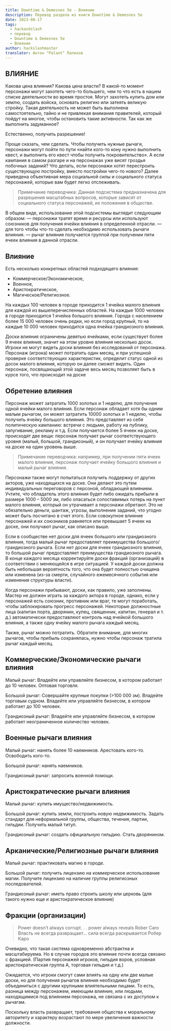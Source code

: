 ```yaml
---
title: Downtime & Demesnes 5e - Влияние
description: Перевод раздела из книги Downtime & Demesnes 5e
date: 2023-08-17
tags:
  - hackandslash
  - перевод
  - Downtime & Demesnes 5e
  - Влияние
author: hackslashmaster
translator: Антон "Palant" Палихов
---
```


## ВЛИЯНИЕ

Какова цена влияния? Какова цена власти?
В какой-то момент персонажи могут захотеть чего-то большего, чем то что есть в нашем списке деятельности во время простоя. Могут захотеть купить дом или землю, создать войска, основать религию или затеять великую стройку. Такая деятельность не может быть выполнена самостоятельно, тайно и не привлекая внимания правителей, который пойдут на многое, чтобы остановить такие активности. Так как же выполнить задуманное?

Естественно, получить разрешение!

Проще сказать, чем сделать. Чтобы получить нужные рычаги, персонажи могут пойти по пути «найти кого-то кону нужно выполнить квест, и выполнить его квест чтобы получить покровительство». А если кампания в самом разгаре и на персонажах уже висят гроздья побочных заданий? Что делать, если персонажи хотят перестроить существующую постройку, вместо постройки чего-то нового? Далее приведена объективная мера социальной силы и социального статуса персонажей, которые вам будет легко отслеживать.

>Примечание переводчика: Данная подсистема предназначена для разрешения масштабных вопросов, которые зависят от социального статуса персонажей, их положения в обществе.

В общем виде, использование этой подсистемы выглядит следующим образом:
— персонажи тратят время и ресурсы или используют союзников для получения ячейки влияния в определенной отрасли.
— для того чтобы что-то сделать необходимо использовать рычаги влияния.
— рычаг влияния получается группой при получении пяти ячеек влияния в данной отрасли.

## Влияние
Есть несколько конкретных областей подходящего влияния:
- Коммерческое/Экономическое,
- Военное,
- Аристократическое,
- Магическое/Религиозное.

На каждых 100 человек в городе приходится 1 ячейка малого влияния для каждой из вышеперечисленных областей. На каждые 1000 человек в городе приходится 1 ячейка большого влияния. Города с населением более 15 000 человек очень редки, но если город крупный, то на каждые 10 000 человек приходится одна ячейка грандиозного влияния.

Доски влияния ограничены девятью ячейками, если существует более 9 ячеек влияния, значит на этом уровне влияния несколько досок.
Игроки не могут видеть доски влияния без исследований от персонажа. Персонаж (игрока) может потратить один месяц, и при успешной проверке соответствующих характеристик, определит статус одной из досок малого влияния, которую он далее сможет видеть. Один персонаж, посвящающий этой задаче весь месяц позволяет быть в курсе того, что происходит на доске

## Обретение влияния
Персонаж может затратить 1000 золотых и 1 неделю, для получения одной ячейки малого влияния. Если персонаж обладает хотя бы одним малым рычагом, он может затратить 10000 золотых и 1 неделю, чтобы получить ячейку большого влияния. Это представляет из себя политическую кампанию: встречи с людьми, работу на публику, запугивание, рекламу и т.д. Если получается более 5 ячеек на доске, происходят две вещи: персонаж получает рычаг соответствующего уровня (малый, большой, грандиозный), и он получает ячейку влияния на доске на один уровень выше.

> Примечание переводчика: например, при получении пяти ячеек малого влияния, персонаж получает ячейку большого влияния и малый рычаг влияния.
> 
Персонажи также могут попытаться получить поддержку от других акторов, уже находящихся на доске. Они делают это путем индивидуальных переговоров с персоной, обладающей влиянием. Учтите, что обладатель этого влияния будет либо ожидать прибыли в размере 1000 – 5000 зм, либо опасаться сопоставимых потерь на пункт малого влияния, который он утрачивает а персонажи обретают. Это не обязательно деньги, шантаж, угрозы, выполнение заданий, что угодно может быть посчитано в счет этого. Если совокупное влияние персонажей и их союзников равняется или превышает 5 ячеек на доске, они получают рычаг, как описано выше.

Если в сообществе нет доски для ячеек большого или грандиозного влияния, тогда малый рычаг предоставляет преимущества большого/грандиозного рычага. Если нет доски для ячеек грандиозного влияния, то большой рычаг предоставляет преимущества грандиозного рычага.
В конце каждого месяца корректируйте доски фракций (организаций) в соответствии с меняющейся в игре ситуацией. У каждой доски должна быть небольшая вероятность того, что она будет полностью очищена или изменена (из-за смерти, случайного ежемесячного события или изменения структуры власти).

Когда персонажи прибывают, доски, как правило, уже заполнены. Мастер не должен играть за каждого актора в городе, однако, если у персонажей есть союзник, противник или враг, те могут поработать, чтобы заблокировать прогресс персонажей. Некоторые должностные лица (капитан порта, дворянин, купец, священник, капитан, генерал и т. д.) автоматически предоставляют контроль над ячейкой большого влияния, а также одну ячейку малого рычага каждый месяц.

Также, рычаг можно потратить. Обратите внимание, для многих рычагов, чтобы прибыль сохранялась, нужно чтобы персонаж тратила рычаг каждый месяц.

## Коммерческие/Экономические рычаги влияния
Малый рычаг: Владейте или управляйте бизнесом, в котором работает до 10 человек. Оптовая торговля.

Большой рычаг: Совершайте крупные покупки (>100 000 зм). Владейте торговым судном. Владейте или управляйте бизнесом, в котором работает до 100 человек.

Грандиозный рычаг: Владейте или управляйте бизнесом, в котором работает неограниченное количество человек.

## Военные рычаги влияния

Малый рычаг: нанять более 10 наемников. Арестовать кого-то. Освободить кого-то.

Большой рычаг: нанять наемников.

Грандиозный рычаг: запросить военной помощи.

## Аристократические рычаги влияния

Малый рычаг: купить имущество/недвижимость.

Большой рычаг: купить земли, построить новую недвижимость. Задать стандарт для неформальной группы, общества, течения, партии, гильдии. Получить малый титул.

Грандиозный рычаг: создать официальную гильдию. Стать дворянином.

## Арканические/Религиозные рычаги влияния

Малый рычаг: практиковать магию в городе.

Большой рычаг: получить лицензию на коммерческое использование магии. Получите лицензию на наличие группы религиозных последователей.

Грандиозный рычаг: иметь право строить школу или церковь (для такого нужно еще и аристократическое влияние)

## Фракции (организации)
> Power doesn’t always corrupt. . . power always reveals
> Rober Caro
> Власть не всегда развращает… сила всегда раскрывается
> Робер Каро

Очевидно, что такая система одновременно абстрактна и масштабируема. Но в случае городов это влияние почти всегда связано с фракцией. (Партия персонажей игроков, гильдия воров, условная аристократическая группа А, торговая гильдия и т.д.)

Ожидается, что игроки смогут сами влиять на одну или две малые доски, но для получения рычагов влияния необходимо будет объединиться с другими крупными влиятельными лицами. То есть, разница между персонажем, имеющим влияние, или людьми, находящимися под влиянием персонажа, не связана с их доступом к рычагам.
 
Поскольку власть развращает, требования общества к моральному авторитету и характеру возрастают по мере увеличения важности должности.
